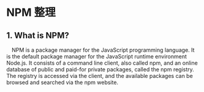 # NPM 整理

## 1. What is NPM?

&emsp;NPM is a package manager for the JavaScript programming language. It is the default package manager for the JavaScript runtime environment Node.js. It consists of a command line client, also called npm, and an online database of public and paid-for private packages, called the npm registry. The registry is accessed via the client, and the available packages can be browsed and searched via the npm website.
